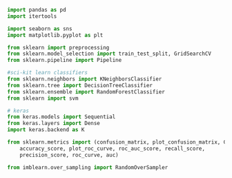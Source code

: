 ```python
import pandas as pd
import itertools

import seaborn as sns
import matplotlib.pyplot as plt

from sklearn import preprocessing
from sklearn.model_selection import train_test_split, GridSearchCV
from sklearn.pipeline import Pipeline

#sci-kit learn classifiers
from sklearn.neighbors import KNeighborsClassifier
from sklearn.tree import DecisionTreeClassifier
from sklearn.ensemble import RandomForestClassifier
from sklearn import svm

# keras
from keras.models import Sequential
from keras.layers import Dense
import keras.backend as K

from sklearn.metrics import (confusion_matrix, plot_confusion_matrix, ConfusionMatrixDisplay,
    accuracy_score, plot_roc_curve, roc_auc_score, recall_score,
    precision_score, roc_curve, auc)

from imblearn.over_sampling import RandomOverSampler
```
